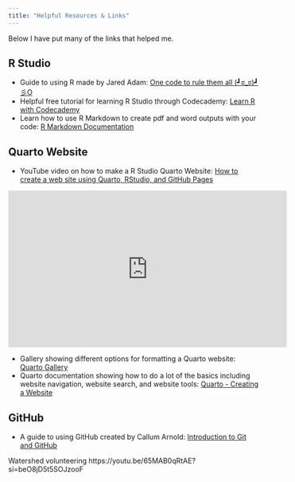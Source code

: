 ```yaml
---
title: "Helpful Resources & Links"
---
```


Below I have put many of the links that helped me.

## R Studio

-   Guide to using R made by [Jared Adam](https://www.linkedin.com/in/jared-adam-24b107241/){style="text-decoration: none;"}: <a href="https://jared-adam-psu.github.io/R-Tutorial-for-Tooker-Lab/" target="_blank">One code to rule them all (┛ಠ_ಠ)┛彡O</a>
-   Helpful free tutorial for learning R Studio through Codecademy: <a href="https://www.codecademy.com/learn/learn-r?utm_source=pepperjam&utm_medium=affiliate&utm_term=159404&clickId=4716939938&pj_creativeid=8-12462&pj_publisherid=159404" target="_blank">Learn R with Codecademy</a>
-   Learn how to use R Markdown to create pdf and word outputs with your code: <a href="https://rmarkdown.rstudio.com/lesson-1.html" target="_blank">R Markdown Documentation</a>

## Quarto Website

-   YouTube video on how to make a R Studio Quarto Website: [How to create a web site using Quarto, RStudio, and GitHub Pages](https://youtu.be/YN75YXaLFGM?si=RyCG23IMBwFUKsO8)

```{=html}
<!DOCTYPE html>
<html lang="en">
<head>
    <meta charset="UTF-8">
    <meta name="viewport" content="width=device-width, initial-scale=1.0">
    <title>How to create a web site using Quarto, RStudio, and GitHub Pages</title>
</head>
<body>
    <!-- <h2></h2> -->
    <!-- Replace 'VIDEO_ID' with the actual ID of your YouTube video -->
    <iframe width="560" height="315" src="https://www.youtube.com/embed/YN75YXaLFGM" frameborder="0" allowfullscreen></iframe>
</body>
</html>
```
-   Gallery showing different options for formatting a Quarto website: [Quarto Gallery](https://quarto.org/docs/gallery/)
-   Quarto documentation showing how to do a lot of the basics including website navigation, website search, and website tools: <a href="https://quarto.org/docs/websites/" target="_blank">Quarto - Creating a Website</a>

## GitHub

-   A guide to using GitHub created by [Callum Arnold](https://www.linkedin.com/in/arnold-c/){style="text-decoration: none;"}: <a href="https://psu-git.callumarnold.com" target="_blank">Introduction to Git and GitHub</a>






Watershed volunteering
https://youtu.be/65MAB0qRtAE?si=beO8jD5t5SOJzooF
